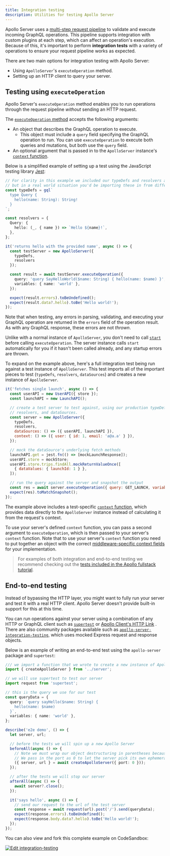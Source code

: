 ```yaml
---
title: Integration testing
description: Utilities for testing Apollo Server
---
```


Apollo Server uses a [multi-step request pipeline](../integrations/plugins/#request-lifecycle-event-flow) to validate and execute incoming GraphQL operations. This pipeline supports integration with custom plugins at each step, which can affect an operation's execution. Because of this, it's important to perform **integration tests** with a variety of operations to ensure your request pipeline works as expected.

There are two main options for integration testing with Apollo Server:
* Using `ApolloServer`'s `executeOperation` method.
* Setting up an HTTP client to query your server.

## Testing using `executeOperation`

Apollo Server's `executeOperation` method enables you to run operations through the request pipeline _without_ sending an HTTP request.

The [`executeOperation` method](../api/apollo-server/#executeoperation) accepts the following arguments:
* An object that describes the GraphQL operation to execute.
  * This object must include a `query` field specifying the GraphQL operation to run. You can use `executeOperation` to execute both queries and mutations, but both use the `query` field.
* An optional argument that is passed in to the `ApolloServer` instance's [`context` function](../data/resolvers/#the-context-argument).

Below is a simplified example of setting up a test using the JavaScript testing library [Jest](https://jestjs.io/):

<MultiCodeBlock>

```ts title="index.test.ts"
// For clarity in this example we included our typeDefs and resolvers above our test,
// but in a real world situation you'd be importing these in from different files
const typeDefs = gql`
  type Query {
    hello(name: String): String!
  }
`;

const resolvers = {
  Query: {
    hello: (_, { name }) => `Hello ${name}!`,
  },
};

it('returns hello with the provided name', async () => {
  const testServer = new ApolloServer({
    typeDefs,
    resolvers
  });

  const result = await testServer.executeOperation({
    query: 'query SayHelloWorld($name: String) { hello(name: $name) }',
    variables: { name: 'world' },
  });

  expect(result.errors).toBeUndefined();
  expect(result.data?.hello).toBe('Hello world!');
});
```

</MultiCodeBlock>

Note that when testing, any errors in parsing, validating, and executing your GraphQL operation are returned in the `errors` field of the operation result. As with any GraphQL response, these errors are not _thrown_.

Unlike with a normal instance of `ApolloServer`,  you don't need to call [`start`](../api/apollo-server/#start) before calling `executeOperation`. The server instance calls `start` automatically for you if it hasn't been called already, and any startup errors are thrown.

To expand on the example above, here's a full integration test being run against a test instance of `ApolloServer`. This test imports all of the important pieces to test (`typeDefs`, `resolvers`, `dataSources`) and creates a new instance of `ApolloServer`.

```js title="integration.test.js"
it('fetches single launch', async () => {
  const userAPI = new UserAPI({ store });
  const launchAPI = new LaunchAPI();

  // create a test server to test against, using our production typeDefs,
  // resolvers, and dataSources.
  const server = new ApolloServer({
    typeDefs,
    resolvers,
    dataSources: () => ({ userAPI, launchAPI }),
    context: () => ({ user: { id: 1, email: 'a@a.a' } }),
  });

  // mock the dataSource's underlying fetch methods
  launchAPI.get = jest.fn(() => [mockLaunchResponse]);
  userAPI.store = mockStore;
  userAPI.store.trips.findAll.mockReturnValueOnce([
    { dataValues: { launchId: 1 } },
  ]);

  // run the query against the server and snapshot the output
  const res = await server.executeOperation({ query: GET_LAUNCH, variables: { id: 1 } });
  expect(res).toMatchSnapshot();
});
```

The example above includes a test-specific [`context` function](../data/resolvers/#the-context-argument), which provides data directly to the `ApolloServer` instance instead of calculating it from the request's context.

To use your server's defined `context` function, you can pass a second argument to `executeOperation`, which is then passed to your server's `context` function. Note that to use your server's `context` function you need to put together an object with the correct [middleware-specific context fields](../api/apollo-server/#middleware-specific-context-fields) for your implementation.

>For examples of both integration and end-to-end testing we recommend checking out the [tests included in the Apollo fullstack tutorial](https://github.com/apollographql/fullstack-tutorial/tree/master/final/server/src/__tests__).

## End-to-end testing

Instead of bypassing the HTTP layer, you might want to fully run your server and test it with a real HTTP client. Apollo Server doesn't provide built-in support for this at this time.

You can run operations against your server using a combination of any HTTP or GraphQL client such as [`supertest`](https://www.npmjs.com/package/supertest) or [Apollo Client's HTTP Link](/react/api/link/apollo-link-http/) . There are also community packages available such as [`apollo-server-integration-testing`](https://www.npmjs.com/package/apollo-server-integration-testing), which uses mocked Express request and response objects.

Below is an example of writing an end-to-end test using the `apollo-server` package and `supertest`:

<MultiCodeBlock>

```ts title="server.test.ts"
/// we import a function that we wrote to create a new instance of Apollo Server
import { createApolloServer } from '../server';

// we will use supertest to test our server
import request from 'supertest';

// this is the query we use for our test
const queryData = {
  query: `query sayHello($name: String) {
    hello(name: $name)
  }`,
  variables: { name: 'world' },
};

describe('e2e demo', () => {
  let server, url;

  // before the tests we will spin up a new Apollo Server
  beforeAll(async () => {
    // Note we must wrap our object destructuring in parentheses because we already declared these variables
    // We pass in the port as 0 to let the server pick its own ephemeral port for testing
    ({ server, url } = await createApolloServer({ port: 0 }));
  });

  // after the tests we will stop our server
  afterAll(async () => {
    await server?.close();
  });

  it('says hello', async () => {
    // send our request to the url of the test server
    const response = await request(url).post('/').send(queryData);
    expect(response.errors).toBeUndefined();
    expect(response.body.data?.hello).toBe('Hello world!');
  });
});
```

</MultiCodeBlock>

You can also view and fork this complete example on CodeSandbox:

<a href="https://codesandbox.io/s/github/apollographql/docs-examples/tree/main/apollo-server/v3/integration-testing?fontsize=14&hidenavigation=1&theme=dark">
  <img alt="Edit integration-testing" src="https://codesandbox.io/static/img/play-codesandbox.svg" />
</a>
